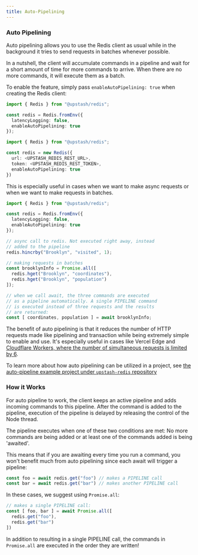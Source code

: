 ```yaml
---
title: Auto-Pipelining
---
```


### Auto Pipelining

Auto pipelining allows you to use the Redis client as usual
while in the background it tries to send requests in batches
whenever possible.

In a nutshell, the client will accumulate commands in a pipeline
and wait for a short amount of time for more commands to arrive.
When there are no more commands, it will execute them as a batch.

To enable the feature, simply pass `enableAutoPipelining: true`
when creating the Redis client:

<CodeGroup>

```ts Redis
import { Redis } from "@upstash/redis";

const redis = Redis.fromEnv({
  latencyLogging: false,
  enableAutoPipelining: true
});
```

```ts fromEnv
import { Redis } from "@upstash/redis";

const redis = new Redis({
  url: <UPSTASH_REDIS_REST_URL>,
  token: <UPSTASH_REDIS_REST_TOKEN>,
  enableAutoPipelining: true
})
```
</CodeGroup>

This is especially useful in cases when we want to make async
requests or when we want to make requests in batches.

```ts
import { Redis } from "@upstash/redis";

const redis = Redis.fromEnv({
  latencyLogging: false,
  enableAutoPipelining: true
});

// async call to redis. Not executed right away, instead
// added to the pipeline
redis.hincrby("Brooklyn", "visited", 1);

// making requests in batches
const brooklynInfo = Promise.all([
  redis.hget("Brooklyn", "coordinates"),
  redis.hget("Brooklyn", "population")
]);

// when we call await, the three commands are executed
// as a pipeline automatically. A single PIPELINE command
// is executed instead of three requests and the results
// are returned:
const [ coordinates, population ] = await brooklynInfo;
```

The benefit of auto pipelining is that it reduces the number
of HTTP requests made like pipelining and transaction while
being extremely simple to enable and use. It's especially
useful in cases like Vercel Edge and [Cloudflare Workers, where the number of
simultaneous requests is limited by 6](https://developers.cloudflare.com/workers/platform/limits/#account-plan-limits).

To learn more about how auto pipelining can be utilized in a
project, see
[the auto-pipeline example project under `upstash-redis` repository](https://github.com/upstash/upstash-redis/tree/main/examples/auto-pipeline)

### How it Works

For auto pipeline to work, the client keeps an active pipeline
and adds incoming commands to this pipeline. After the command
is added to the pipeline, execution of the pipeline is delayed
by releasing the control of the Node thread.

The pipeline executes when one of these two conditions are met:
No more commands are being added or at least one of the commands
added is being 'awaited'.

This means that if you are awaiting every time you run a command,
you won't benefit much from auto pipelining since each await will
trigger a pipeline:

```ts
const foo = await redis.get("foo") // makes a PIPELINE call
const bar = await redis.get("bar") // makes another PIPELINE call
```

In these cases, we suggest using `Promise.all`:

```ts
// makes a single PIPELINE call:
const [ foo, bar ] = await Promise.all([
  redis.get("foo"),
  redis.get("bar")
])
```

In addition to resulting in a single PIPELINE call, the commands
in `Promise.all` are executed in the order they are written!
